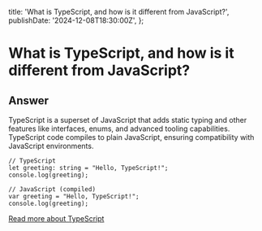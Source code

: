 
  title: 'What is TypeScript, and how is it different from JavaScript?',
  publishDate: '2024-12-08T18:30:00Z',
};

# What is TypeScript, and how is it different from JavaScript?

## Answer

TypeScript is a superset of JavaScript that adds static typing and other features like interfaces, enums, and advanced tooling capabilities. TypeScript code compiles to plain JavaScript, ensuring compatibility with JavaScript environments.

```
// TypeScript
let greeting: string = "Hello, TypeScript!";
console.log(greeting);

// JavaScript (compiled)
var greeting = "Hello, TypeScript!";
console.log(greeting);
```

[Read more about TypeScript](https://www.typescriptlang.org/)

<GithubEdit link='/questions/typescript/what-is-typescript-difference-with-javascript/page.mdx' />
